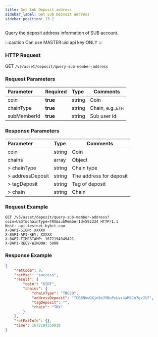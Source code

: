 ```yaml
---
title: Get Sub Deposit address
sidebar_label: Get Sub Deposit address
sidebar_position: 13.2
---
```


Query the deposit address information of SUB account.

:::caution
Can use MASTER uid api key ONLY
:::

### HTTP Request
GET `/v5/asset/deposit/query-sub-member-address`

### Request Parameters
| Parameter | Required | Type | Comments|
|:----- |:-------|:-----|------ |
|coin |**true** |string |Coin |
|chainType |**true** |string |Chain, e.g.,`ETH`|
|subMemberId |**true** |string |Sub user id |

### Response Parameters
| Parameter | Type | Comments|
|:----- |:-----|----- |
|coin |string |Coin |
|chains |array |Object |
|> chainType |string |Chain type |
|> addressDeposit |string |The address for deposit |
|> tagDeposit |string |Tag of deposit |
|> chain |string |Chain |

### Request Example

<Tabs>
<TabItem value="console" label="Console">

```http
GET /v5/asset/deposit/query-sub-member-address?coin=USDT&chainType=TRX&subMemberId=592334 HTTP/1.1
Host: api-testnet.bybit.com
X-BAPI-SIGN: XXXXX
X-BAPI-API-KEY: XXXXX
X-BAPI-TIMESTAMP: 1672194349421
X-BAPI-RECV-WINDOW: 5000
```

</TabItem>
</Tabs>

### Response Example

<Tabs>
<TabItem value="js response" label="Response">

```json
{
    "retCode": 0,
    "retMsg": "success",
    "result": {
        "coin": "USDT",
        "chains": {
            "chainType": "TRC20",
            "addressDeposit": "TCB6NmwGXjn8eJYDuPxLvs4aM8Jn7gvJ1f",
            "tagDeposit": "",
            "chain": "TRX"
        }
    },
    "retExtInfo": {},
    "time": 1672194350819
}
```
</TabItem>
</Tabs>